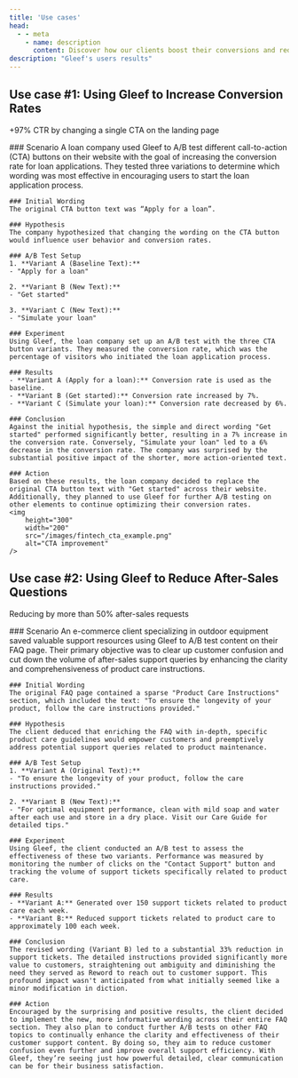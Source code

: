 ```yaml
---
title: 'Use cases'
head:
  - - meta
    - name: description
      content: Discover how our clients boost their conversions and reduce their expenses, using Gleef, to A/B test wording. Learn about their success stories and the impact Gleef has had on their business.
description: "Gleef's users results"
---
```


## Use case #1: Using Gleef to Increase Conversion Rates
<Note>+97% CTR by changing a single CTA on the landing page</Note>

<Accordion title="Discover the case">
    ### Scenario
    A loan company used Gleef to A/B test different call-to-action (CTA) buttons on their website with the goal of increasing the conversion rate for loan applications. They tested three variations to determine which wording was most effective in encouraging users to start the loan application process.


    ### Initial Wording
    The original CTA button text was “Apply for a loan”.

    ### Hypothesis
    The company hypothesized that changing the wording on the CTA button would influence user behavior and conversion rates.

    ### A/B Test Setup
    1. **Variant A (Baseline Text):**
    - "Apply for a loan"

    2. **Variant B (New Text):**
    - "Get started"

    3. **Variant C (New Text):**
    - "Simulate your loan"

    ### Experiment
    Using Gleef, the loan company set up an A/B test with the three CTA button variants. They measured the conversion rate, which was the percentage of visitors who initiated the loan application process.

    ### Results
    - **Variant A (Apply for a loan):** Conversion rate is used as the baseline.
    - **Variant B (Get started):** Conversion rate increased by 7%.
    - **Variant C (Simulate your loan):** Conversion rate decreased by 6%.

    ### Conclusion
    Against the initial hypothesis, the simple and direct wording "Get started" performed significantly better, resulting in a 7% increase in the conversion rate. Conversely, "Simulate your loan" led to a 6% decrease in the conversion rate. The company was surprised by the substantial positive impact of the shorter, more action-oriented text.

    ### Action
    Based on these results, the loan company decided to replace the original CTA button text with "Get started" across their website. Additionally, they planned to use Gleef for further A/B testing on other elements to continue optimizing their conversion rates.
    <img 
        height="300" 
        width="200" 
        src="/images/fintech_cta_example.png" 
        alt="CTA improvement"
    />
</Accordion>

## Use case #2: Using Gleef to Reduce After-Sales Questions
<Note>Reducing by more than 50% after-sales requests</Note>

<Accordion title="Discover the case">
    ### Scenario
    An e-commerce client specializing in outdoor equipment saved valuable support resources using Gleef to A/B test content on their FAQ page. Their primary objective was to clear up customer confusion and cut down the volume of after-sales support queries by enhancing the clarity and comprehensiveness of product care instructions.

    ### Initial Wording
    The original FAQ page contained a sparse "Product Care Instructions" section, which included the text: "To ensure the longevity of your product, follow the care instructions provided." 

    ### Hypothesis
    The client deduced that enriching the FAQ with in-depth, specific product care guidelines would empower customers and preemptively address potential support queries related to product maintenance.

    ### A/B Test Setup
    1. **Variant A (Original Text):**
    - "To ensure the longevity of your product, follow the care instructions provided."

    2. **Variant B (New Text):**
    - "For optimal equipment performance, clean with mild soap and water after each use and store in a dry place. Visit our Care Guide for detailed tips."

    ### Experiment
    Using Gleef, the client conducted an A/B test to assess the effectiveness of these two variants. Performance was measured by monitoring the number of clicks on the "Contact Support" button and tracking the volume of support tickets specifically related to product care.

    ### Results
    - **Variant A:** Generated over 150 support tickets related to product care each week.
    - **Variant B:** Reduced support tickets related to product care to approximately 100 each week.

    ### Conclusion
    The revised wording (Variant B) led to a substantial 33% reduction in support tickets. The detailed instructions provided significantly more value to customers, straightening out ambiguity and diminishing the need they served as Reword to reach out to customer support. This profound impact wasn't anticipated from what initially seemed like a minor modification in diction.

    ### Action
    Encouraged by the surprising and positive results, the client decided to implement the new, more informative wording across their entire FAQ section. They also plan to conduct further A/B tests on other FAQ topics to continually enhance the clarity and effectiveness of their customer support content. By doing so, they aim to reduce customer confusion even further and improve overall support efficiency. With Gleef, they’re seeing just how powerful detailed, clear communication can be for their business satisfaction.
</Accordion>